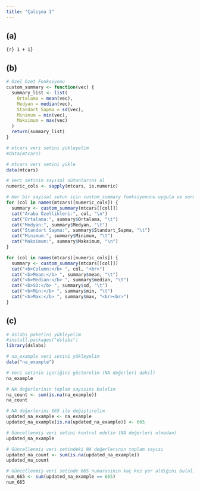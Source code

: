 ```yaml
---
title: "Çalışma 1"
---
```


## (a)

`{r} 1 + 1}`

## (b)

```r
# Özel Özet Fonksiyonu
custom_summary <- function(vec) {
  summary_list <- list(
    Ortalama = mean(vec),
    Medyan = median(vec),
    Standart_Sapma = sd(vec),
    Minimum = min(vec),
    Maksimum = max(vec)
  )
  return(summary_list)
}

# mtcars veri setini yükleyelim
#data(mtcars)

# mtcars veri setini yükle
data(mtcars)

# Veri setinin sayısal sütunlarını al
numeric_cols <- sapply(mtcars, is.numeric)

# Her bir sayısal sütun için custom_summary fonksiyonunu uygula ve sonuçları yan yana yazdır
for (col in names(mtcars)[numeric_cols]) {
  summary <- custom_summary(mtcars[[col]])
  cat("Araba Özellikleri:", col, "\n")
  cat("Ortalama:", summary$Ortalama, "\t")
  cat("Medyan:", summary$Medyan, "\t")
  cat("Standart Sapma:", summary$Standart_Sapma, "\t")
  cat("Minimum:", summary$Minimum, "\t")
  cat("Maksimum:", summary$Maksimum, "\n")
}

for (col in names(mtcars)[numeric_cols]) {
  summary <- custom_summary(mtcars[[col]])
  cat("<b>Column:</b> ", col, "<br>")
  cat("<b>Mean:</b> ", summary$mean, "\t")
  cat("<b>Median:</b> ", summary$median, "\t")
  cat("<b>SD:</b> ", summary$sd, "\t")
  cat("<b>Min:</b> ", summary$min, "\t")
  cat("<b>Max:</b> ", summary$max, "<br><br>")
}

```

## (c)

```r
# dslabs paketini yükleyelim
#install.packages("dslabs")
library(dslabs)

# na_example veri setini yükleyelim
data("na_example")

# Veri setinin içeriğini gösterelim (NA değerleri dahil)
na_example

# NA değerlerinin toplam sayısını bulalım
na_count <- sum(is.na(na_example))
na_count

# NA değerlerini 665 ile değiştirelim
updated_na_example <- na_example
updated_na_example[is.na(updated_na_example)] <- 665

# Güncellenmiş veri setini kontrol edelim (NA değerleri olmadan)
updated_na_example

# Güncellenmiş veri setindeki NA değerlerinin toplam sayısı
updated_na_count <- sum(is.na(updated_na_example))
updated_na_count

# Güncellenmiş veri setinde 665 numarasının kaç kez yer aldığını bulalım
num_665 <- sum(updated_na_example == 665)
num_665
```
